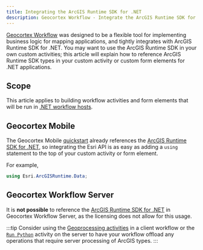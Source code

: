 ```yaml
---
title: Integrating the ArcGIS Runtime SDK for .NET
description: Geocortex Workflow - Integrate the ArcGIS Runtime SDK for .NET into custom activities for .NET applications
---
```


[Geocortex Workflow](https://apps.geocortex.com/workflow/designer/) was designed to be a flexible tool for implementing business logic for mapping applications, and tightly integrates with ArcGIS Runtime SDK for .NET. You may want to use the ArcGIS Runtime SDK in your own custom activities; this article will explain how to reference ArcGIS Runtime SDK types in your custom activity or custom form elements for .NET applications.

## Scope

This article applies to building workflow activities and form elements that will be run in [.NET workflow hosts](concepts-key-concepts.mdx#geocortex-workflow-hosts).

## Geocortex Mobile

The Geocortex Mobile [quickstart](../mobile/quick-start.mdx) already references the [ArcGIS Runtime SDK for .NET](https://developers.arcgis.com/net/latest/api-reference/), so integrating the Esri API is as easy as adding a `using` statement to the top of your custom activity or form element.

For example,

```c#
using Esri.ArcGISRuntime.Data;
```

## Geocortex Workflow Server

It is **not possible** to reference the [ArcGIS Runtime SDK for .NET](https://developers.arcgis.com/net/latest/api-reference/) in Geocortex Workflow Server, as the licensing does not allow for this usage.

:::tip
Consider using the [Geoprocessing activities](https://docs.geocortex.com/workflow/latest/help/Default.htm#wf5/help/geometries.htm#Work_with_Geometries%3FTocPath%3DWork%2520with%2520Geometries%7C_____0) in a client workflow or the [`Run Python`](https://docs.geocortex.com/workflow/latest/help/Default.htm#wf5/help/activities/run-python.htm%3FTocPath%3DActivities%7CActivity%2520Reference%7C_____174) activity on the server to have your workflow offload any operations that require server processing of ArcGIS types.
:::

